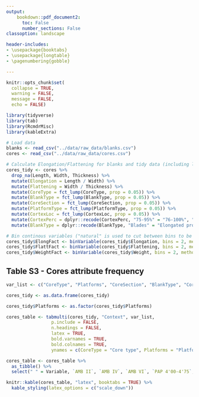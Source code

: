 ```yaml
---
output: 
    bookdown::pdf_document2:
      toc: False
      number_sections: False
classoption: landscape

header-includes:
- \usepackage{booktabs}
- \usepackage{longtable}
- \pagenumbering{gobble}

---
```


```r

knitr::opts_chunk$set(
  collapse = TRUE,
  warning = FALSE,
  message = FALSE,
  echo = FALSE)

library(tidyverse)
library(tab)
library(RcmdrMisc)
library(kableExtra)

```

```r

# Load data
blanks <- read_csv("../data/raw_data/blanks.csv")
cores <- read_csv("../data/raw_data/cores.csv")

```

```r

# Calculate Elongation/Flattening for blanks and tidy data (including lumping categories with little (5%) representation into 'Other')
cores_tidy <- cores %>%
  drop_na(Length, Width, Thickness) %>% 
  mutate(Elongation = Length / Width) %>%
  mutate(Flattening = Width / Thickness) %>% 
  mutate(CoreType = fct_lump(CoreType, prop = 0.05)) %>%
  mutate(BlankType = fct_lump(BlankType, prop = 0.05)) %>%
  mutate(CoreSection = fct_lump(CoreSection, prop = 0.05)) %>%
  mutate(PlatformType = fct_lump(PlatformType, prop = 0.05)) %>%
  mutate(CortexLoc = fct_lump(CortexLoc, prop = 0.05)) %>%
  mutate(CortexPerc = dplyr::recode(CortexPerc, "75-95%" = "76-100%", "25-75%" ="26-75%", "100%" = "76-100%", "<25%" = "1-25%", ">75%" = "76-100%", "0%" = "0%")) %>% 
  mutate(BlankType = dplyr::recode(BlankType, "Blades" = "Elongated product", "Bladelets" = "Elongated product"))

# Bin continous variables ("natural" is used to cut between bins to be determined by a k-means clustering)
cores_tidy$ElongFact <- binVariable(cores_tidy$Elongation, bins = 2, method = "natural", labels = c("low", "high"))
cores_tidy$FlattFact <- binVariable(cores_tidy$Flattening, bins = 2, method = "natural", labels = c("low", "high"))
cores_tidy$WeightFact <- binVariable(cores_tidy$Weight, bins = 2, method = "natural", labels = c("low", "high"))

```

## Table S3 - Cores attribute frequency

```r

var_list <- c("CoreType", "Platforms", "CoreSection", "BlankType", "CortexPerc", "Weight", "Elongation", "Flattening")

cores_tidy <- as.data.frame(cores_tidy)

cores_tidy$Platforms <- as.factor(cores_tidy$Platforms)

cores_table <- tabmulti(cores_tidy, "Context", var_list,
                 p.include = FALSE,
                 n.headings = FALSE,
                 latex = TRUE,
                 bold.varnames = TRUE,
                 bold.colnames = TRUE,
                 ynames = c(CoreType = "Core type", Platforms = "Platforms", CoreSection = "Core section", BlankType = "Blank type", CortexPerc = "Cortex %", Weight = "Weight", Elongation = "Elongation", Flattening = "Flattening"))

cores_table <- cores_table %>% 
  as_tibble() %>% 
  select(" " = Variable, `AMB II`, `AMB IV`, `AMB VI`, `PAP 4'00-4'75`, `PAP 4'75-5'25`, `PAP 5'25-6'25`, `VALM`, `VB A`, `VB B`, `VB C`, Total = Overall)

knitr::kable(cores_table, "latex", booktabs = TRUE) %>% 
  kable_styling(latex_options = c("scale_down"))

```
